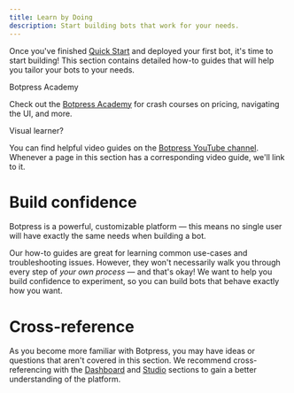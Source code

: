 ```yaml
---
title: Learn by Doing
description: Start building bots that work for your needs.
---
```


Once you've finished [Quick Start](/guides/getting-started) and deployed your first bot, it's time to start building! This section contains detailed how-to guides that will help you tailor your bots to your needs.

<Tip>
Botpress Academy

Check out the [Botpress Academy](https://botpress.com/academy) for crash courses on pricing, navigating the UI, and more.
</Tip>

<Note>
Visual learner?

You can find helpful video guides on the [Botpress YouTube channel](https://www.youtube.com/@Botpress). Whenever a page in this section has a corresponding video guide, we'll link to it.
</Note>

# Build confidence

Botpress is a powerful, customizable platform — this means no single user will have exactly the same needs when building a bot.

Our how-to guides are great for learning common use-cases and troubleshooting issues. However, they won't necessarily walk you through every step of _your own process_ — and that's okay! We want to help you build confidence to experiment, so you can build bots that behave exactly how you want.

# Cross-reference

As you become more familiar with Botpress, you may have ideas or questions that aren't covered in this section. We recommend cross-referencing with the [Dashboard](/guides/dashboard/workspace/introduction) and [Studio](/guides/studio/interface/introduction) sections to gain a better understanding of the platform.
